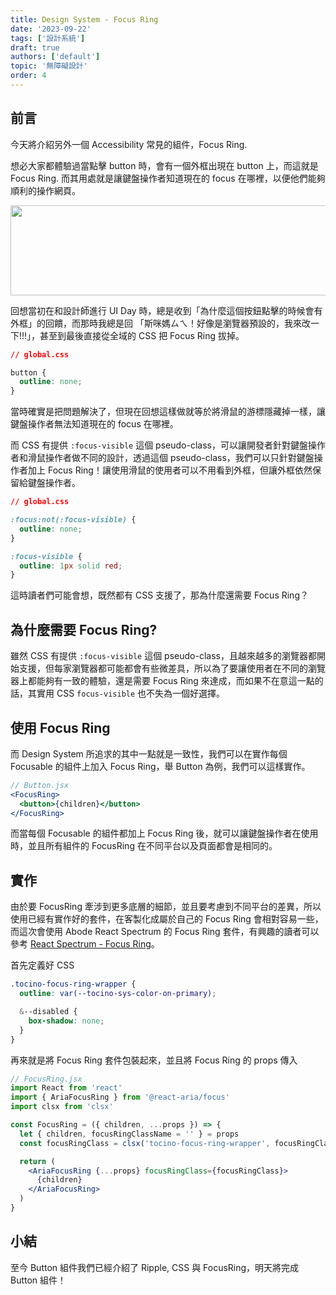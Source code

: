 ```yaml
---
title: Design System - Focus Ring
date: '2023-09-22'
tags: ['設計系統']
draft: true
authors: ['default']
topic: '無障礙設計'
order: 4
---
```


## 前言

今天將介紹另外一個 Accessibility 常見的組件，Focus Ring.

想必大家都體驗過當點擊 button 時，會有一個外框出現在 button 上，而這就是 Focus Ring. 而其用處就是讓鍵盤操作者知道現在的 focus 在哪裡，以便他們能夠順利的操作網頁。

<Image src="https://imgur.com/xr5RSob.gif" height="144" width="812" />

回想當初在和設計師進行 UI Day 時，總是收到「為什麼這個按鈕點擊的時候會有外框」的回饋，而那時我總是回 「斯咪媽ㄙㄟ！好像是瀏覽器預設的，我來改一下!!!」，甚至到最後直接從全域的 CSS 把 Focus Ring 拔掉。

```css
// global.css

button {
  outline: none;
}
```

當時確實是把問題解決了，但現在回想這樣做就等於將滑鼠的游標隱藏掉一樣，讓鍵盤操作者無法知道現在的 focus 在哪裡。

而 CSS 有提供 `:focus-visible` 這個 pseudo-class，可以讓開發者針對鍵盤操作者和滑鼠操作者做不同的設計，透過這個 pseudo-class，我們可以只針對鍵盤操作者加上 Focus Ring！讓使用滑鼠的使用者可以不用看到外框，但讓外框依然保留給鍵盤操作者。

```css
// global.css

:focus:not(:focus-visible) {
  outline: none;
}

:focus-visible {
  outline: 1px solid red;
}
```

這時讀者們可能會想，既然都有 CSS 支援了，那為什麼還需要 Focus Ring？

## 為什麼需要 Focus Ring?

雖然 CSS 有提供 `:focus-visible` 這個 pseudo-class，且越來越多的瀏覽器都開始支援，但每家瀏覽器都可能都會有些微差具，所以為了要讓使用者在不同的瀏覽器上都能夠有一致的體驗，還是需要 Focus Ring 來達成，而如果不在意這一點的話，其實用 CSS `focus-visible` 也不失為一個好選擇。

## 使用 Focus Ring

而 Design System 所追求的其中一點就是一致性，我們可以在實作每個 Focusable 的組件上加入 Focus Ring，舉 Button 為例，我們可以這樣實作。

```jsx
// Button.jsx
<FocusRing>
  <button>{children}</button>
</FocusRing>
```

而當每個 Focusable 的組件都加上 Focus Ring 後，就可以讓鍵盤操作者在使用時，並且所有組件的 FocusRing 在不同平台以及頁面都會是相同的。

## 實作

由於要 FocusRing 牽涉到更多底層的細節，並且要考慮到不同平台的差異，所以使用已經有實作好的套件，在客製化成屬於自己的 Focus Ring 會相對容易一些，而這次會使用 Abode React Spectrum 的 Focus Ring 套件，有興趣的讀者可以參考 [React Spectrum - Focus Ring](https://react-spectrum.adobe.com/react-aria/useFocusRing.html)。

首先定義好 CSS

```css
.tocino-focus-ring-wrapper {
  outline: var(--tocino-sys-color-on-primary);

  &--disabled {
    box-shadow: none;
  }
}
```

再來就是將 Focus Ring 套件包裝起來，並且將 Focus Ring 的 props 傳入

```jsx
// FocusRing.jsx
import React from 'react'
import { AriaFocusRing } from '@react-aria/focus'
import clsx from 'clsx'

const FocusRing = ({ children, ...props }) => {
  let { children, focusRingClassName = '' } = props
  const focusRingClass = clsx('tocino-focus-ring-wrapper', focusRingClassName)

  return (
    <AriaFocusRing {...props} focusRingClass={focusRingClass}>
      {children}
    </AriaFocusRing>
  )
}
```

## 小結

至今 Button 組件我們已經介紹了 Ripple, CSS 與 FocusRing，明天將完成 Button 組件！
